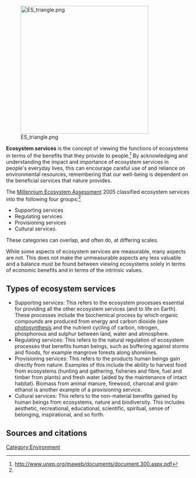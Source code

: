 [[File:ES triangle.png|center|350px]]

'''Ecosystem services''' is the concept of viewing the functions of ecosystems in terms of the benefits that they provide to people.<ref name="unep">http://www.unep.org/maweb/documents/document.300.aspx.pdf</ref> By acknowledging and understanding the impact and importance of ecosystem services in people's everyday lives, this can encourage careful use of and reliance on environmental resources, remembering that our well-being is dependent on the beneficial services that nature provides.

The [[Millennium Ecosystem Assessment]] 2005 classified ecosystem services into the following four groups:<ref name="unep" />
*Supporting services
*Regulating services
*Provisioning services
*Cultural services.

These categories can overlap, and often do, at differing scales.

While some aspects of ecosystem services are measurable, many aspects are not. This does not make the unmeasurable aspects any less valuable and a balance must be found between viewing ecosystems solely in terms of economic benefits and in terms of the intrinsic values.

== Types of ecosystem services ==

*Supporting services: This refers to the ecosystem processes essential for providing all the other ecosystem services (and to life on Earth). These processes include the biochemical process by which organic compounds are produced from energy and carbon dioxide (see [[photosynthesis]] and the nutrient cycling of carbon, nitrogen, phosphorous and sulphur between land, water and atmosphere.
*Regulating services: This refers to the natural regulation of ecosystem processes that benefits human beings, such as buffering against storms and floods, for example mangrove forests along shorelines.
*Provisioning services: This refers to the products human beings gain directly from nature. Examples of this include the ability to harvest food from ecosystems (hunting and gathering, fisheries and fibre, fuel and timber from plants) and fresh water (aided by the maintenance of intact habitat). Biomass from animal manure, firewood, charcoal and grain ethanol is another example of a provisioning service.
*Cultural services: This refers to the non-material benefits gained by human beings from ecosystems, nature and biodiversity. This includes aesthetic, recreational, educational, scientific, spiritual, sense of belonging, inspirational, and so forth.


== Sources and citations ==
{{reflist}}

{{stub}}

[[Category:Environment]]